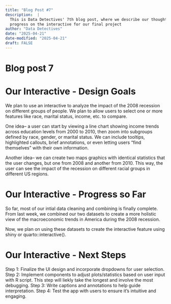 ```yaml
---
title: "Blog Post #7"
description:  |
  This is Data Detectives' 7th blog post, where we describe our thoughts and
  progress on the interactive for our final project
author: "Data Detectives"
date: "2025-04-21"
date-modified: "2025-04-21"
draft: FALSE
---
```

# Blog post 7

# Our Interactive - Design Goals
We plan to use an interactive to analyze the impact of the 2008 recession on different groups of people. We plan to allow users to select one or more features like race, marital status, income, etc. to compare. 

One idea--  a user can start by viewing a line chart showing income trends across education levels from 2000 to 2010, then zoom into subgroups defined by race, gender, or marital status. We can include tooltips, highlighted callouts, brief annotations, or even letting users "find themselves" with their own information. 

Another idea-- we can create two maps graphics with identical statistics that the user changes, but one from 2008 and another from 2010. This way, the user can see the impact of the recession on different racial groups in different US regions. 

# Our Interactive - Progress so Far

So far, most of our intial data cleaning and combining is finally complete. From last week, we combined our two datasets to create a more holistic view of the macroeconomic trends in America during the 2008 recession. 

Now, we plan on using these datasets to create the interactive feature using shiny or quarto::interactive().

# Our Interactive - Next Steps

Step 1: Finalize the UI design and incorporate dropdowns for user selection.
Step 2: Implement components to adjust plots/statistics based on user input with R script. This step will liekly take the longest and involve the most debugging. 
Step 3: Write captions and annotations to help guide interpretation.
Step 4: Test the app with users to ensure it’s intuitive and engaging.

